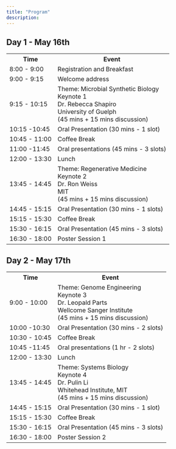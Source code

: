 ```yaml
---
title: "Program"
description: 
---
```



<h2>Day 1 - May 16th</h2>
<div class="day-planner">
  <table>
    <tr>
      <th>Time</th>
      <th>Event</th>
    </tr>
    <tr class="misc">
      <td>8:00 - 9:00</td>
      <td>Registration and Breakfast</td>
    </tr>
    <tr class="misc">
      <td>9:00 - 9:15</td>
      <td>Welcome address</td>
    </tr>
    <tr class="keynote1">
      <td>9:15 - 10:15</td>
      <td class="session-title">Theme: Microbial Synthetic Biology<br>Keynote 1<br>Dr. Rebecca Shapiro<br>University of Guelph<br>(45 mins + 15 mins discussion)</td>
    </tr>
    <tr class="oral1">
      <td>10:15 -10:45</td>
      <td>Oral Presentation (30 mins - 1 slot)</td>
    </tr>
    <tr class="break">
      <td>10:45 - 11:00</td>
      <td>Coffee Break</td>
    </tr>
    <tr class="oral1">
      <td>11:00 -11:45</td>
      <td>Oral presentations (45 mins - 3 slots)</td>
    </tr>
    <tr class="food">
      <td>12:00 - 13:30</td>
      <td>Lunch</td>
    </tr>
    <tr class="keynote2">
      <td>13:45 - 14:45</td>
      <td class="session-title">Theme: Regenerative Medicine<br>Keynote 2<br>Dr. Ron Weiss<br>MIT<br>(45 mins + 15 mins discussion)</td>
    </tr>
    <tr class="oral2">
      <td>14:45 - 15:15</td>
      <td>Oral Presentation (30 mins - 1 slots)</td>
    </tr>
    <tr class="break">
      <td>15:15 - 15:30</td>
      <td>Coffee Break</td>
    </tr>
    <tr class="oral2">
      <td>15:30 - 16:15</td>
      <td>Oral Presentation (45 mins - 3 slots)</td>
    </tr>
    <tr class="poster">
      <td>16:30 - 18:00</td>
      <td>Poster Session 1</td>
    </tr>
  </table>
</div>


<h2>Day 2 - May 17th</h2>
<div class="day-planner">
  <table>
    <tr>
      <th>Time</th>
      <th>Event</th>
    </tr>
    <tr class="keynote3">
      <td>9:00 - 10:00</td>
      <td class="session-title">Theme: Genome Engineering<br>Keynote 3<br>Dr. Leopald Parts<br>Wellcome Sanger Institute<br>(45 mins + 15 mins discussion)</td>
    </tr>
    <tr class="oral3">
      <td>10:00 -10:30</td>
      <td>Oral Presentation (30 mins - 2 slots)</td>
    </tr>
    <tr class="break">
      <td>10:30 - 10:45</td>
      <td>Coffee Break</td>
    </tr>
    <tr class="oral3">
      <td>10:45 -11:45</td>
      <td>Oral presentations (1 hr - 2 slots)</td>
    </tr>
    <tr class="food">
      <td>12:00 - 13:30</td>
      <td>Lunch</td>
    </tr>
    <tr class="keynote4">
      <td>13:45 - 14:45</td>
      <td class="session-title">Theme: Systems Biology<br>Keynote 4<br>Dr. Pulin Li<br>Whitehead Institute, MIT<br>(45 mins + 15 mins discussion)</td>
    </tr>
    <tr class="oral4">
      <td>14:45 - 15:15</td>
      <td>Oral Presentation (30 mins - 1 slot)</td>
    </tr>
    <tr class="break">
      <td>15:15 - 15:30</td>
      <td>Coffee Break</td>
    </tr>
    <tr class="oral4">
      <td>15:30 - 16:15</td>
      <td>Oral Presentation (45 mins - 3 slots)</td>
    </tr>
    <tr class="poster">
      <td>16:30 - 18:00</td>
      <td>Poster Session 2</td>
    </tr>
  </table>
</div>